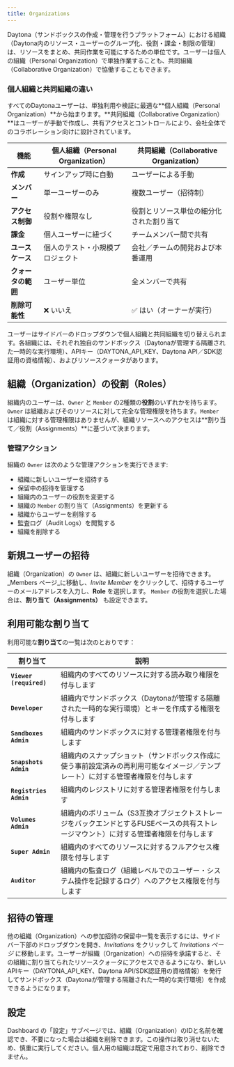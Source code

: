 ```yaml
---
title: Organizations
---
```



Daytona（サンドボックスの作成・管理を行うプラットフォーム）における組織（Daytona内のリソース・ユーザーのグループ化、役割・課金・制限の管理）は、リソースをまとめ、共同作業を可能にするための単位です。ユーザーは個人の組織（Personal Organization）で単独作業することも、共同組織（Collaborative Organization）で協働することもできます。

### 個人組織と共同組織の違い

すべてのDaytonaユーザーは、単独利用や検証に最適な**個人組織（Personal Organization）**から始まります。**共同組織（Collaborative Organization）**はユーザーが手動で作成し、共有アクセスとコントロールにより、会社全体でのコラボレーション向けに設計されています。

| 機能                 | 個人組織（Personal Organization） | 共同組織（Collaborative Organization）          |
| -------------------- | --------------------------------- | ---------------------------------------------- |
| **作成**             | サインアップ時に自動               | ユーザーによる手動                              |
| **メンバー**         | 単一ユーザーのみ                   | 複数ユーザー（招待制）                          |
| **アクセス制御**     | 役割や権限なし                     | 役割とリソース単位の細分化された割り当て        |
| **課金**             | 個人ユーザーに紐づく               | チームメンバー間で共有                          |
| **ユースケース**     | 個人のテスト・小規模プロジェクト   | 会社／チームの開発および本番運用                |
| **クォータの範囲**   | ユーザー単位                       | 全メンバーで共有                                |
| **削除可能性**       | ❌ いいえ                          | ✅ はい（オーナーが実行）                       |

ユーザーはサイドバーのドロップダウンで個人組織と共同組織を切り替えられます。各組織には、それぞれ独自のサンドボックス（Daytonaが管理する隔離された一時的な実行環境）、APIキー（DAYTONA_API_KEY、Daytona API／SDK認証用の資格情報）、およびリソースクォータがあります。

## 組織（Organization）の役割（Roles）

組織内のユーザーは、`Owner` と `Member` の2種類の**役割**のいずれかを持ちます。`Owner` は組織およびそのリソースに対して完全な管理権限を持ちます。`Member` は組織に対する管理権限はありませんが、組織リソースへのアクセスは**割り当て／役割（Assignments）**に基づいて決まります。

### 管理アクション

組織の `Owner` は次のような管理アクションを実行できます:

- 組織に新しいユーザーを招待する
- 保留中の招待を管理する
- 組織内のユーザーの役割を変更する
- 組織の `Member` の割り当て（Assignments）を更新する
- 組織からユーザーを削除する
- 監査ログ（Audit Logs）を閲覧する
- 組織を削除する

## 新規ユーザーの招待

組織（Organization）の `Owner` は、組織に新しいユーザーを招待できます。_Members ページ_に移動し、_Invite Member_ をクリックして、招待するユーザーのメールアドレスを入力し、**Role** を選択します。
`Member` の役割を選択した場合は、**割り当て（Assignments）** も設定できます。

## 利用可能な割り当て

利用可能な**割り当て**の一覧は次のとおりです：

| 割り当て                 | 説明                                                                 |
| ----------------------- | -------------------------------------------------------------------- |
| **`Viewer (required)`** | 組織内のすべてのリソースに対する読み取り権限を付与します            |
| **`Developer`**         | 組織内でサンドボックス（Daytonaが管理する隔離された一時的な実行環境）とキーを作成する権限を付与します |
| **`Sandboxes Admin`**   | 組織内のサンドボックスに対する管理者権限を付与します                |
| **`Snapshots Admin`**   | 組織内のスナップショット（サンドボックス作成に使う事前設定済みの再利用可能なイメージ／テンプレート）に対する管理者権限を付与します |
| **`Registries Admin`**  | 組織内のレジストリに対する管理者権限を付与します                     |
| **`Volumes Admin`**     | 組織内のボリューム（S3互換オブジェクトストレージをバックエンドとするFUSEベースの共有ストレージマウント）に対する管理者権限を付与します |
| **`Super Admin`**       | 組織内のすべてのリソースに対するフルアクセス権限を付与します         |
| **`Auditor`**           | 組織内の監査ログ（組織レベルでのユーザー・システム操作を記録するログ）へのアクセス権限を付与します |

## 招待の管理

他の組織（Organization）への参加招待の保留中一覧を表示するには、サイドバー下部のドロップダウンを開き、_Invitations_ をクリックして _Invitations ページ_ に移動します。ユーザーが組織（Organization）への招待を承諾すると、その組織に割り当てられたリソースクォータにアクセスできるようになり、新しい APIキー（DAYTONA_API_KEY、Daytona API/SDK認証用の資格情報）を発行してサンドボックス（Daytonaが管理する隔離された一時的な実行環境）を作成できるようになります。

## 設定

Dashboard の「設定」サブページでは、組織（Organization）のIDと名前を確認でき、不要になった場合は組織を削除できます。この操作は取り消せないため、慎重に実行してください。個人用の組織は既定で用意されており、削除できません。
